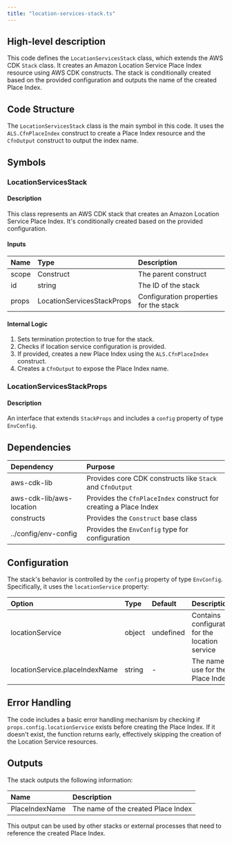 ```yaml
---
title: "location-services-stack.ts"
---
```


## High-level description
This code defines the `LocationServicesStack` class, which extends the AWS CDK `Stack` class. It creates an Amazon Location Service Place Index resource using AWS CDK constructs. The stack is conditionally created based on the provided configuration and outputs the name of the created Place Index.

## Code Structure
The `LocationServicesStack` class is the main symbol in this code. It uses the `ALS.CfnPlaceIndex` construct to create a Place Index resource and the `CfnOutput` construct to output the index name.

## Symbols

### LocationServicesStack
#### Description
This class represents an AWS CDK stack that creates an Amazon Location Service Place Index. It's conditionally created based on the provided configuration.

#### Inputs
| Name | Type | Description |
|:-----|:-----|:------------|
| scope | Construct | The parent construct |
| id | string | The ID of the stack |
| props | LocationServicesStackProps | Configuration properties for the stack |

#### Internal Logic
1. Sets termination protection to true for the stack.
2. Checks if location service configuration is provided.
3. If provided, creates a new Place Index using the `ALS.CfnPlaceIndex` construct.
4. Creates a `CfnOutput` to expose the Place Index name.

### LocationServicesStackProps
#### Description
An interface that extends `StackProps` and includes a `config` property of type `EnvConfig`.

## Dependencies
| Dependency | Purpose |
|:-----------|:--------|
| aws-cdk-lib | Provides core CDK constructs like `Stack` and `CfnOutput` |
| aws-cdk-lib/aws-location | Provides the `CfnPlaceIndex` construct for creating a Place Index |
| constructs | Provides the `Construct` base class |
| ../config/env-config | Provides the `EnvConfig` type for configuration |

## Configuration
The stack's behavior is controlled by the `config` property of type `EnvConfig`. Specifically, it uses the `locationService` property:

| Option | Type | Default | Description |
|:-------|:-----|:--------|:------------|
| locationService | object | undefined | Contains configuration for the location service |
| locationService.placeIndexName | string | - | The name to use for the Place Index |

## Error Handling
The code includes a basic error handling mechanism by checking if `props.config.locationService` exists before creating the Place Index. If it doesn't exist, the function returns early, effectively skipping the creation of the Location Service resources.

## Outputs
The stack outputs the following information:

| Name | Description |
|:-----|:------------|
| PlaceIndexName | The name of the created Place Index |

This output can be used by other stacks or external processes that need to reference the created Place Index.